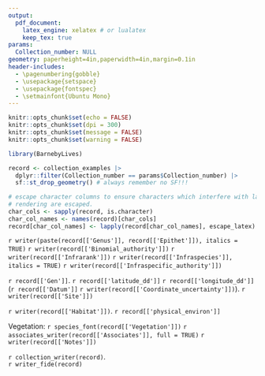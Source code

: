 ```yaml
---
output: 
  pdf_document:
    latex_engine: xelatex # or lualatex
    keep_tex: true
params:
  Collection_number: NULL
geometry: paperheight=4in,paperwidth=4in,margin=0.1in
header-includes:
  - \pagenumbering{gobble}
  - \usepackage{setspace}
  - \usepackage{fontspec}
  - \setmainfont{Ubuntu Mono}
---
```


```r
knitr::opts_chunk$set(echo = FALSE)
knitr::opts_chunk$set(dpi = 300) 
knitr::opts_chunk$set(message = FALSE)
knitr::opts_chunk$set(warning = FALSE)
```

```r
library(BarnebyLives)

record <- collection_examples |>
  dplyr::filter(Collection_number == params$Collection_number) |>  
  sf::st_drop_geometry() # always remember no SF!!!

# escape character columns to ensure characters which interfere with latex
# rendering are escaped. 
char_cols <- sapply(record, is.character)
char_col_names <- names(record)[char_cols]
record[char_col_names] <- lapply(record[char_col_names], escape_latex)
```

\begin{center}
\textbf{\Large `r writer(record[['Project_name']])`}
\end{center}
\begin{flushright}
\uppercase{`r record[['Family']]`}
\end{flushright}
\begingroup
\large
`r writer(paste(record[['Genus']], record[['Epithet']]), italics = TRUE)` `r writer(record[['Binomial_authority']])` `r writer(record[['Infrarank']])` `r writer(record[['Infraspecies']], italics = TRUE)` `r writer(record[['Infraspecific_authority']])`  
\normalsize
\endgroup

\vspace{\fill}

\begingroup
`r record[['Gen']]`. `r record[['latitude_dd']]` `r record[['longitude_dd']]` (`r record[['Datum']]` `r writer(record[['Coordinate_uncertainty']])`).  `r writer(record[['Site']])` 
\endgroup

\vspace{\fill}

\begingroup
`r writer(record[['Habitat']])`. `r record[['physical_environ']]` 
\endgroup

\vspace{\fill}

\begingroup
Vegetation: `r species_font(record[['Vegetation']])` \newline 
`r associates_writer(record[['Associates']], full = TRUE)` \newline 
`r writer(record[['Notes']])`  
\endgroup
 
\vspace{\fill}

\begingroup
`r collection_writer(record)`.  
`r writer_fide(record)`
\endgroup

